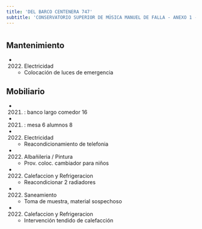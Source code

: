 ```yaml
---
title: 'DEL BARCO CENTENERA 747'
subtitle: 'CONSERVATORIO SUPERIOR DE MÚSICA MANUEL DE FALLA - ANEXO 1 - EPC N° 04 ORG. DE LOS ESTADOS AMERICANOS - JINE(EPCJC 04/08)TRANVIA DE CABALLITO[S]'
---
```


#


## Mantenimiento

*  (2022) Electricidad 
    + Colocación de luces de emergencia


## Mobiliario

*  (2021) : banco largo comedor 16 

*  (2021) : mesa 6 alumnos 8 




*  (2022) Electricidad 
    + Reacondicionamiento de telefonia

*  (2022) Albañileria / Pintura 
    + Prov. coloc. cambiador para niños

*  (2022) Calefaccion y Refrigeracion 
    + Reacondicionar 2 radiadores

*  (2022) Saneamiento 
    + Toma de muestra, material sospechoso

*  (2022) Calefaccion y Refrigeracion 
    + Intervención tendido de calefacción



